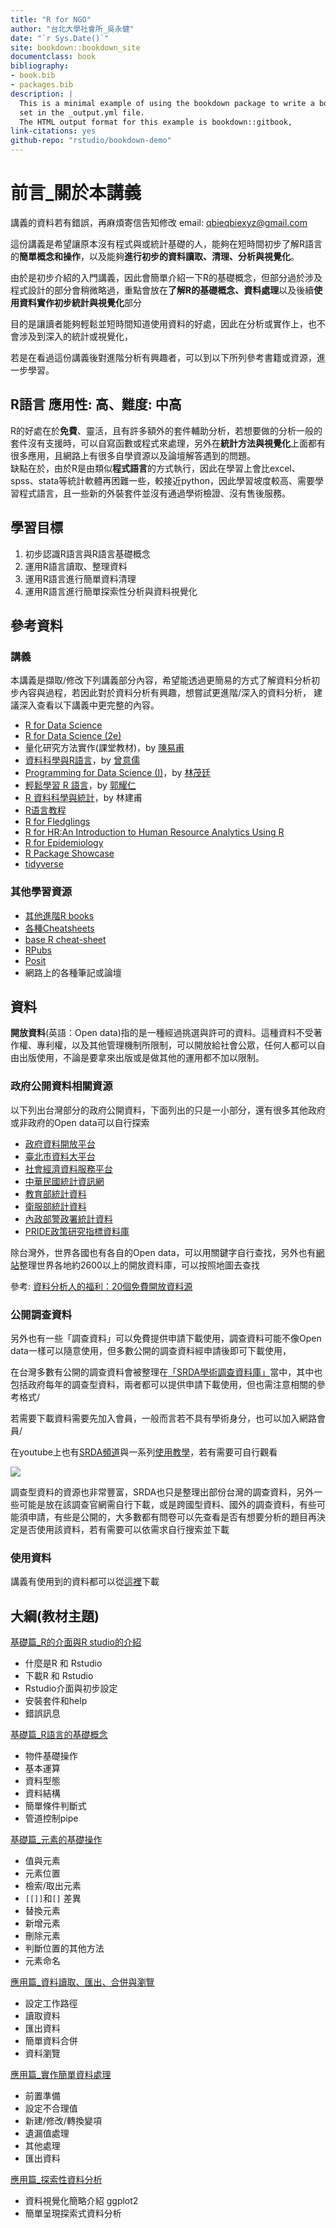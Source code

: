 ```yaml
---
title: "R for NGO"
author: "台北大學社會所_吳永健"
date: "`r Sys.Date()`"
site: bookdown::bookdown_site
documentclass: book
bibliography:
- book.bib
- packages.bib
description: |
  This is a minimal example of using the bookdown package to write a book.
  set in the _output.yml file.
  The HTML output format for this example is bookdown::gitbook,
link-citations: yes
github-repo: "rstudio/bookdown-demo"
---
```


# 前言_關於本講義

講義的資料若有錯誤，再麻煩寄信告知修改 email: [qbieqbiexyz\@gmail.com](mailto:qbieqbiexyz@gmail.com){.email}

這份講義是希望讓原本沒有程式與或統計基礎的人，能夠在短時間初步了解R語言的**簡單概念和操作**，以及能夠**進行初步的資料讀取、清理、分析與視覺化**。

由於是初步介紹的入門講義，因此會簡單介紹一下R的基礎概念，但部分過於涉及程式設計的部分會稍微略過，重點會放在**了解R的基礎概念、資料處理**以及後續**使用資料實作初步統計與視覺化**部分

目的是讓讀者能夠輕鬆並短時間知道使用資料的好處，因此在分析或實作上，也不會涉及到深入的統計或視覺化，

若是在看過這份講義後對進階分析有興趣者，可以到以下所列參考書籍或資源，進一步學習。

## R語言 應用性: 高、難度: 中高

R的好處在於**免費**、靈活，且有許多額外的套件輔助分析，若想要做的分析一般的套件沒有支援時，可以自寫函數或程式來處理，另外在**統計方法與視覺化**上面都有很多應用，且網路上有很多自學資源以及論壇解答遇到的問題。\
缺點在於，由於R是由類似**程式語言**的方式執行，因此在學習上會比excel、spss、stata等統計軟體再困難一些，較接近python，因此學習坡度較高、需要學習程式語言，且一些新的外裝套件並沒有通過學術檢證、沒有售後服務。

## 學習目標

1.  初步認識R語言與R語言基礎概念
2.  運用R語言讀取、整理資料
3.  運用R語言進行簡單資料清理
4.  運用R語言進行簡單探索性分析與資料視覺化

## 參考資料

### 講義

本講義是擷取/修改下列講義部分內容，希望能透過更簡易的方式了解資料分析初步內容與過程，若因此對於資料分析有興趣，想嘗試更進階/深入的資料分析， 建議深入查看以下講義中更完整的內容。

-   [R for Data Science](https://r4ds.had.co.nz/)
-   [R for Data Science (2e)](https://r4ds.hadley.nz/)
-   量化研究方法實作(課堂教材)，by [陳易甫](https://sociology.ntpu.edu.tw/index.php/ch/teacher/teacher_more/4)
-   [資料科學與R語言](https://yijutseng.github.io/DataScienceRBook/index.html)，by [曾意儒](https://www.cs.nycu.edu.tw/members/detail/yijutseng)
-   [Programming for Data Science (I)](https://tpemartin.github.io/NTPU-R-for-Data-Science-EN/)，by [林茂廷](https://econ.ntpu.edu.tw/teachers/5/22)
-   [輕鬆學習 R 語言](https://eloquentr.datainpoint.com/)，by [郭耀仁](https://hahow.in/@tonykuoyj)
-   [R 資料科學與統計](https://bookdown.org/jefflinmd38/r4biost/)，by 林建甫
-   [R语言教程](https://www.math.pku.edu.cn/teachers/lidf/docs/Rbook/html/_Rbook/index.html)
-   [R for Fledglings](https://www.uvm.edu/~tdonovan/RforFledglings/#fn1)
-   [R for HR:An Introduction to Human Resource Analytics Using R](https://rforhr.com/)
-   [R for Epidemiology](https://www.r4epi.com/)
-   [R Package Showcase](https://uribo.github.io/rpkg_showcase/index.html)
-   [tidyverse](https://tidyverse.tidyverse.org/index.html)

### 其他學習資源

-   [其他進階R books](https://www.rstudio.com/resources/books/)
-   [各種Cheatsheets](https://posit.co/resources/cheatsheets/)
-   [base R cheat-sheet](https://iqss.github.io/dss-workshops/R/Rintro/base-r-cheat-sheet.pdf)
-   [RPubs](https://rpubs.com/)
-   [Posit](https://posit.co/)
-   網路上的各種筆記或論壇

## 資料

**開放資料**(英語：Open data)指的是一種經過挑選與許可的資料。這種資料不受著作權、專利權，以及其他管理機制所限制，可以開放給社會公眾，任何人都可以自由出版使用，不論是要拿來出版或是做其他的運用都不加以限制。

### 政府公開資料相關資源

以下列出台灣部分的政府公開資料，下面列出的只是一小部分，還有很多其他政府或非政府的Open data可以自行探索

-   [政府資料開放平台](https://data.gov.tw/)
-   [臺北市資料大平台](https://data.taipei/)
-   [社會經濟資料服務平台](https://segis.moi.gov.tw/STAT/Web/Portal/STAT_PortalHome.aspx)
-   [中華民國統計資訊網](https://www.stat.gov.tw/Default.aspx)
-   [教育部統計資料](https://depart.moe.edu.tw/ED4500/Default.aspx)
-   [衛服部統計資料](https://dep.mohw.gov.tw/dos/mp-113.html)
-   [內政部警政署統計資料](https://www.npa.gov.tw/ch/app/folder/589)
-   [PRIDE政策研究指標資料庫](https://pride.stpi.narl.org.tw/index)

除台灣外，世界各國也有各自的Open data，可以用關鍵字自行查找，另外也有[網站](https://opendatainception.io/)整理世界各地約2600以上的開放資料庫，可以按照地圖去查找

參考: [資料分析人的福利：20個免費開放資料源](https://www.finereport.com/tw/data-analysis/freedata.html)

### 公開調查資料

另外也有一些「調查資料」可以免費提供申請下載使用，調查資料可能不像Open data一樣可以隨意使用，但多數公開的調查資料經申請後即可下載使用，

在台灣多數有公開的調查資料會被整理在[「SRDA學術調查資料庫」](https://srda.sinica.edu.tw/index.php)當中，其中也包括政府每年的調查型資料，兩者都可以提供申請下載使用，但也需注意相關的參考格式/

若需要下載資料需要先加入會員，一般而言若不具有學術身分，也可以加入網路會員/

在youtube上也有[SRDA頻道](https://www.youtube.com/@SRDATW/featured)與一系列[使用教學](https://www.youtube.com/watch?v=K9kYwCYpO9M&list=PLFhNbLV04ceWLY6orqC6JOnpG9SU_U_0w)，若有需要可自行觀看

![](picture/srda.png)

調查型資料的資源也非常豐富，SRDA也只是整理出部份台灣的調查資料，另外一些可能是放在該調查官網需自行下載，或是跨國型資料、國外的調查資料，有些可能須申請，有些是公開的，大多數都有問卷可以先查看是否有想要分析的題目再決定是否使用該資料，若有需要可以依需求自行搜索並下載

### 使用資料

講義有使用到的資料都可以從[這裡](https://github.com/qbiexyz/R-for-NGO/tree/master/data)下載

## 大綱(教材主題)

[基礎篇_R的介面與R studio的介紹](https://qbiexyz.github.io/R-for-NGO/%E5%9F%BA%E7%A4%8E%E7%AF%87_r-%E8%88%87r-studio%E7%9A%84%E4%BB%8B%E7%B4%B9.html)

-   什麼是R 和 Rstudio
-   下載R 和 Rstudio
-   Rstudio介面與初步設定
-   安裝套件和help
-   錯誤訊息

[基礎篇_R語言的基礎概念](https://qbiexyz.github.io/R-for-NGO/%E5%9F%BA%E7%A4%8E%E7%AF%87_r%E8%AA%9E%E8%A8%80%E7%9A%84%E5%9F%BA%E7%A4%8E%E6%A6%82%E5%BF%B5.html)

-   物件基礎操作
-   基本運算
-   資料型態
-   資料結構
-   簡單條件判斷式
-   管道控制pipe

[基礎篇_元素的基礎操作](https://qbiexyz.github.io/R-for-NGO/%E5%9F%BA%E7%A4%8E%E7%AF%87_%E5%85%83%E7%B4%A0%E7%9A%84%E5%9F%BA%E7%A4%8E%E6%93%8D%E4%BD%9C.html)

-   值與元素
-   元素位置
-   檢索/取出元素
-   `[[]]`和`[]` 差異
-   替換元素
-   新增元素
-   刪除元素
-   判斷位置的其他方法
-   元素命名

[應用篇_資料讀取、匯出、合併與瀏覽](https://qbiexyz.github.io/R-for-NGO/%E6%87%89%E7%94%A8%E7%AF%87_%E8%B3%87%E6%96%99%E8%AE%80%E5%8F%96%E5%8C%AF%E5%87%BA%E5%90%88%E4%BD%B5%E8%88%87%E7%80%8F%E8%A6%BD.html)

-   設定工作路徑
-   讀取資料
-   匯出資料
-   簡單資料合併
-   資料瀏覽

[應用篇_實作簡單資料處理](https://qbiexyz.github.io/R-for-NGO/%E6%87%89%E7%94%A8%E7%AF%87_%E5%AF%A6%E4%BD%9C%E7%B0%A1%E5%96%AE%E8%B3%87%E6%96%99%E8%99%95%E7%90%86.html)

-   前置準備
-   設定不合理值
-   新建/修改/轉換變項
-   遺漏值處理
-   其他處理
-   匯出資料

[應用篇_探索性資料分析](https://qbiexyz.github.io/R-for-NGO/%E6%87%89%E7%94%A8%E7%AF%87_%E6%8E%A2%E7%B4%A2%E6%80%A7%E8%B3%87%E6%96%99%E5%88%86%E6%9E%90.html)

-   資料視覺化簡略介紹 ggplot2
-   簡單呈現探索式資料分析
